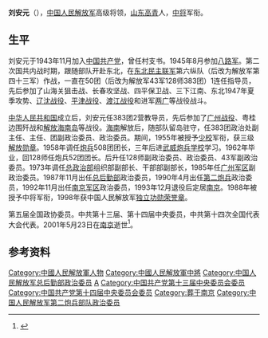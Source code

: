 {{模板:中国人民解放军将领
| name = 刘安元
| image name =
| width = 
| job = 中国人民解放军第六任[[中国人民解放军总后勤部|总后勤部政委]]
| job-1 = 中国人民解放军第六任[[中国人民解放军第二炮兵部队|第二炮兵政委]]
| job-2 = 中国人民解放军第八任[[中国人民解放军南京军区|南京军区政委]] 
| period = 1987年11月 – 1990年4月 
| period-1 = 1990年4月 – 1992年11月
| period-2 = 1992年11月 – 1993年12月
| birthname = 
| other_names = 
| foreign_names =
| english_names =
| Sex = 
| date of birth = {{birth date|1927|12|5}}
| place of birth = {{ROC}}[[山东省|山东省]][[高青县|高青县]]
| date of death =  {{death date and age|2001|5|23|1927|12|5}}
| place of death = {{CHN}}[[江苏省|江苏省]][[南京市|南京市]]
| nationality = {{PRC}}
| residence = 
| languages = 
| height = 
| weight = 
| party = {{CPC}}
| rank = [[File:PLAGF-0719-LTG.png|22px]][[中国人民解放军中将|中国人民解放军中将]]
| spouse = 
| relatives = 
| educate = 
| past = 
| work =
| award = 
*[[中华人民共和国|中华人民共和国]]三级[[解放勋章|解放勋章]](1955年)
*[[中国人民解放军|中国人民解放军]][[独立功勋荣誉章|独立功勋荣誉章]](1998年)
| rankrecord= 
*1955年被授予[[少校|少校]]军衔<ref >{{cite news|title=昆仑山的记忆|publisher=中国军网|date=2009-03-13|accessdate=2010-10-18|url=http://mil.news.sina.com.cn/2009-03-13/0740545305.html}}</ref>
*1988年被授予[[中将|中将]]军衔
}}
'''刘安元'''（{{bd|1927年|12月5日|2001年|5月23日}}），[[中国人民解放军|中国人民解放军]]高级将领，[[山东|山东]][[高青|高青]]人，[[中将|中将]]军衔。

==生平==
刘安元于1943年11月加入[[中国共产党|中国共产党]]，曾任村支书。1945年8月参加[[八路军|八路军]]。第二次国共内战时期，跟随部队开赴东北，在[[东北民主联军|东北民主联军]]第六纵队（后改为解放军第四十三军）作战，一直在50团（后改为解放军43军128师383团）1连任指导员，先后参加了山海关狙击战、长春攻坚战、四平保卫战、三下江南、东北1947年夏季攻势、[[辽沈战役|辽沈战役]]、[[平津战役|平津战役]]、[[渡江战役|渡江战役]]和进军[[两广|两广]]等战役战斗。

[[中华人民共和国|中华人民共和国]]成立后，刘安元任383团2营教导员，先后参加了[[广州战役|广州战役]]、粤桂边围歼战和[[解放海南岛|解放海南岛]]等战役。[[海南|海南]]解放后，随部队留岛驻守，任383团政治处副主任、主任、团副政治委员、政治委员。期间，1955年被授予[[少校|少校]]军衔，获三级[[解放勋章|解放勋章]]。1958年调任[[炮兵|炮兵]]508团团长，三年后进[[武威炮兵学校|武威炮兵学校]]学习。1962年毕业，回128师任炮兵52团团长。后升任128师副政治委员、政治委员、43军副政治委员。1973年调任[[总政治部|总政治部]]组织部副部长、干部部副部长，1985年任[[广州军区|广州军区]]副政治委员。1987年11月出任[[总后勤部|总后勤部]]政治委员，1990年4月出任[[第二炮兵|第二炮兵]]政治委员，1992年11月出任[[南京军区|南京军区]]政治委员，1993年12月退役后定居[[南京|南京]]。1988年被授予中将军衔，1998年获中国人民解放军[[解放军功勋荣誉章|独立功勋荣誉章]]。

第五届全国政协委员。中共第十三届、第十四届中央委员，中共第十四次全国代表大会代表。2001年5月23日在[[南京|南京]]逝世<ref>{{cite news|title=刘安元同志逝世|publisher=人民网|date=2001-06-18|accessdate=2010-10-18|url=http://www.people.com.cn/GB/shizheng/19/20010618/490783.html|archive-date=2016-03-04|archive-url=https://web.archive.org/web/20160304212142/http://www.people.com.cn/GB/shizheng/19/20010618/490783.html|dead-url=no}}</ref>。

==参考资料==
{{reflist}}

{{start box}}
{{s-mil}}
{{s-before|[[洪学智|洪学智]]}}
{{s-title|[[中国人民解放军|中国人民解放军]][[中国人民解放军总后勤部|总后勤部政治委员]]|1987年11月 – 1990年4月}}  
{{s-after|[[周克玉|周克玉]]}}
{{s-before|[[刘立封|刘立封]]}}
{{s-title|[[中国人民解放军|中国人民解放军]][[中国人民解放军第二炮兵部队|第二炮兵政治委员]]|1990年4月 – 1992年11月}}  
{{s-after|[[隋永举|隋永举]]}}
{{s-before|[[史玉孝|史玉孝]]}}
{{s-title|[[中国人民解放军|中国人民解放军]][[中国人民解放军南京军区|南京军区政治委员]]|1992年11月 – 1993年12月}}  
{{s-after|[[方祖岐|方祖岐]]}}
{{end box}}

{{中国人民解放军总后勤部政治委员}}
{{中国人民解放军第二炮兵部队政治委员}}

{{DEFAULTSORT:L}}
[[Category:中國人民解放軍人物|Category:中國人民解放軍人物]]
[[Category:中國人民解放軍中將|Category:中國人民解放軍中將]]
[[Category:中国人民解放军总后勤部政治委员|Category:中国人民解放军总后勤部政治委员]]
[[Category:刘姓|A]]
[[Category:中国共产党第十三届中央委员会委员|Category:中国共产党第十三届中央委员会委员]]
[[Category:中国共产党第十四届中央委员会委员|Category:中国共产党第十四届中央委员会委员]]
[[Category:葬于南京|Category:葬于南京]]
[[Category:中国人民解放军第二炮兵部队政治委员|Category:中国人民解放军第二炮兵部队政治委员]]
